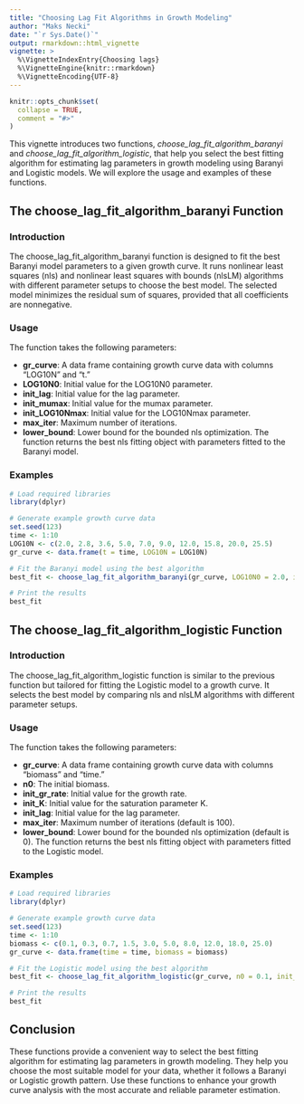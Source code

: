 ---
title: "Choosing Lag Fit Algorithms in Growth Modeling"
author: "Maks Necki"
date: "`r Sys.Date()`"
output: rmarkdown::html_vignette
vignette: >
  %\VignetteIndexEntry{Choosing lags}
  %\VignetteEngine{knitr::rmarkdown}
  %\VignetteEncoding{UTF-8}
---

```{r setup, include = FALSE}
knitr::opts_chunk$set(
  collapse = TRUE,
  comment = "#>"
)
```

This vignette introduces two functions, *choose_lag_fit_algorithm_baranyi* and *choose_lag_fit_algorithm_logistic*, that help you select the best fitting algorithm for estimating lag parameters in growth modeling using Baranyi and Logistic models. We will explore the usage and examples of these functions.

## The choose_lag_fit_algorithm_baranyi Function
### Introduction
The choose_lag_fit_algorithm_baranyi function is designed to fit the best Baranyi model parameters to a given growth curve. It runs nonlinear least squares (nls) and nonlinear least squares with bounds (nlsLM) algorithms with different parameter setups to choose the best model. The selected model minimizes the residual sum of squares, provided that all coefficients are nonnegative.

### Usage
The function takes the following parameters:

- **gr_curve**: A data frame containing growth curve data with columns "LOG10N" and "t."
- **LOG10N0**: Initial value for the LOG10N0 parameter.
- **init_lag**: Initial value for the lag parameter.
- **init_mumax**: Initial value for the mumax parameter.
- **init_LOG10Nmax**: Initial value for the LOG10Nmax parameter.
- **max_iter**: Maximum number of iterations.
- **lower_bound**: Lower bound for the bounded nls optimization.
The function returns the best nls fitting object with parameters fitted to the Baranyi model.

### Examples
``` {r eval = FALSE}
# Load required libraries
library(dplyr)

# Generate example growth curve data
set.seed(123)
time <- 1:10
LOG10N <- c(2.0, 2.8, 3.6, 5.0, 7.0, 9.0, 12.0, 15.8, 20.0, 25.5)
gr_curve <- data.frame(t = time, LOG10N = LOG10N)

# Fit the Baranyi model using the best algorithm
best_fit <- choose_lag_fit_algorithm_baranyi(gr_curve, LOG10N0 = 2.0, init_lag = 0.5, init_mumax = 0.3, init_LOG10Nmax = 30, max_iter = 100, lower_bound = 0)

# Print the results
best_fit
```

## The choose_lag_fit_algorithm_logistic Function
### Introduction
The choose_lag_fit_algorithm_logistic function is similar to the previous function but tailored for fitting the Logistic model to a growth curve. It selects the best model by comparing nls and nlsLM algorithms with different parameter setups.

### Usage
The function takes the following parameters:

- **gr_curve**: A data frame containing growth curve data with columns "biomass" and "time."
- **n0**: The initial biomass.
- **init_gr_rate**: Initial value for the growth rate.
- **init_K**: Initial value for the saturation parameter K.
- **init_lag**: Initial value for the lag parameter.
- **max_iter**: Maximum number of iterations (default is 100).
- **lower_bound**: Lower bound for the bounded nls optimization (default is 0).
The function returns the best nls fitting object with parameters fitted to the Logistic model.

### Examples
``` {r eval = FALSE}
# Load required libraries
library(dplyr)

# Generate example growth curve data
set.seed(123)
time <- 1:10
biomass <- c(0.1, 0.3, 0.7, 1.5, 3.0, 5.0, 8.0, 12.0, 18.0, 25.0)
gr_curve <- data.frame(time = time, biomass = biomass)

# Fit the Logistic model using the best algorithm
best_fit <- choose_lag_fit_algorithm_logistic(gr_curve, n0 = 0.1, init_gr_rate = 0.5, init_K = 30, init_lag = 0.5, max_iter = 100, lower_bound = c(0, 0, 0))

# Print the results
best_fit
```

## Conclusion
These functions provide a convenient way to select the best fitting algorithm for estimating lag parameters in growth modeling. They help you choose the most suitable model for your data, whether it follows a Baranyi or Logistic growth pattern. Use these functions to enhance your growth curve analysis with the most accurate and reliable parameter estimation.
